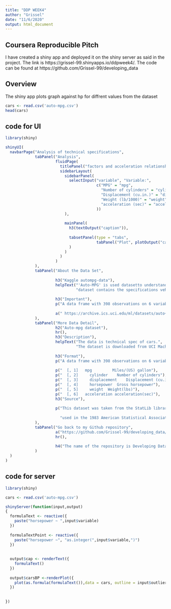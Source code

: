 ---
title: "DDP WEEK4"
author: "Grissel"
date: "11/6/2020"
output: html_document
---

## Coursera Reproducible Pitch

I have created a shiny app and deployed it on the shiny server as said in the project. The link is https://grissel-99.shinyapps.io/ddpweek4/. The code can be found at https://github.com/Grissel-99/developing_data

## Overview

The shiny app plots graph against hp for diffrent values from the dataset

```{r }
cars <- read.csv('auto-mpg.csv')
head(cars)
```

## code for UI

```{r echo=TRUE, warning=FALSE, message=FALSE, eval=FALSE}
library(shiny)

shinyUI(
  navbarPage("Analysis of technical specifications",
             tabPanel("Analysis",
                      fluidPage(
                        titlePanel("factors and acceleration relationship"),
                        sidebarLayout(
                          sidebarPanel(
                            selectInput("variable", "Variable:",
                                        c("MPG" = "mpg",
                                          "Number of cylinders" = "cylinders",
                                          "Displacement (cu.in.)" = "displacement",
                                          "Weight (lb/1000)" = "weight",
                                          "acceleration (sec)" = "acceleration"
                                        ))
                          ),
                          
                          mainPanel(
                            h3(textOutput("caption")),
                            
                            tabsetPanel(type = "tabs", 
                                        tabPanel("Plot", plotOutput("carsBP"))
                            )
                          )
                        )
                      )
             ),
             tabPanel("About the Data Set",
                      
                      h3("Kaggle autompg-data"),
                      helpText("'Auto-MPG' is used datasetto understand how wt, hpand no. of cylaffects the acc of a car.",
                               "dataset contains the specifications vehicles. The dataset is downloaded from the UCI Machine Learning Repository."),
                      
                      h3("Important"),
                      p("A data frame with 398 observations on 6 variables."),
                      
                      a(" https://archive.ics.uci.edu/ml/datasets/auto+mpg")
             ),
             tabPanel("More Data Detail",
                      h2("Auto-mpg dataset"),
                      hr(),
                      h3("Description"),
                      helpText("The data is technical spec of cars.",
                               "The dataset is downloaded from UCI Machine Learning Repository"),
                      
                      h3("Format"),
                      p("A data frame with 398 observations on 6 variables."),
                      
                      p("  [, 1]   mpg         Miles/(US) gallon"),
                      p("  [, 2]	 cylinder	 Number of cylinders"),
                      p("  [, 3]	 displacement	 Displacement (cu.in.)"),
                      p("  [, 4]	 horsepower	 Gross horsepower"),
                      p("  [, 5]	 weight	 Weight(lbs)"),
                      p("  [, 6]   acceleration acceleration(sec)"),
                      h3("Source"),
                      
                      p("This dataset was taken from the StatLib library which is",
                        
                        "used in the 1983 American Statistical Association Exposition.")
             ),
             tabPanel("Go back to my Github repository",
                      a("https://github.com/Grissel-99/developing_data/tree/main"),
                      hr(),
                    
                      h4("The name of the repository is Developing Data")
             )
  )
)
```


## code for server

```{r echo=TRUE, warning=FALSE, message=FALSE, eval=FALSE}
library(shiny)

cars <- read.csv('auto-mpg.csv')

shinyServer(function(input,output)
{
  formulaText <- reactive({
    paste("horsepower ~ ",input$variable)
  })
  
  formulaTextPoint <- reactive({
    paste("horsepower ~", "as.integer(",input$variable,")")
  })
  
  
  output$cap <- renderText({
    formulaText()
  })
  
  output$carsBP <-renderPlot({
    plot(as.formula(formulaText()),data = cars, outline = input$outliers)
  })
  
  
})
```

